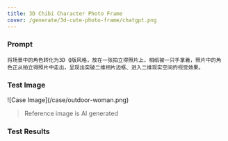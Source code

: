```yaml
---
title: 3D Chibi Character Photo Frame
cover: /generate/3d-cute-photo-frame/chatgpt.png
---
```


### Prompt

```text
将场景中的角色转化为3D Q版风格，放在一张拍立得照片上，相纸被一只手拿着，照片中的角色正从拍立得照片中走出，呈现出突破二维相片边框、进入二维现实空间的视觉效果。
```

### Test Image

<div className="w-[30%] mx-auto">
![Case Image](/case/outdoor-woman.png)
</div>

> Reference image is AI generated

### Test Results

<ImagePreview>
  <ImageCase imageUrl="/generate/3d-cute-photo-frame/chatgpt.png" modelName="ChatGPT" />
  <ImageCase imageUrl="/generate/3d-cute-photo-frame/doubao.png" modelName="Doubao" />
  <ImageCase imageUrl="/generate/3d-cute-photo-frame/jimeng.jpeg" modelName="Jimeng" />
</ImagePreview>
